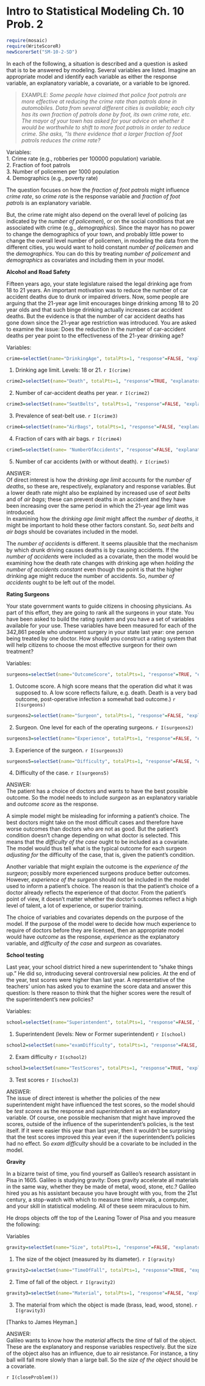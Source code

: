 Intro to Statistical Modeling Ch. 10 Prob. 2
========================================================
```r
require(mosaic)
require(WriteScoreR)
newScorerSet("SM-10-2-SD")
```

In each of the following, a situation is described and a question is asked that is to be answered by modeling.  Several variables are listed. Imagine an appropriate model and identify each variable as 
either the response variable, an explanatory variable, a covariate, or a variable to be ignored.

> EXAMPLE:  *Some people have claimed that police foot patrols are more effective at reducing the crime rate than patrols done in automobiles.  Data from several different cities is available; each city has its own fraction of patrols done by foot, its own crime rate, etc.  The mayor of your town has asked for your advice on whether it would be worthwhile to shift to more foot patrols in order to reduce crime.  She asks, "Is there evidence that a larger fraction of foot patrols reduces the crime rate?*

Variables:     
1. Crime rate (e.g., robberies per 100000 population) variable.     
2. Fraction of foot patrols     
3. Number of policemen per 1000 population     
4. Demographics (e.g., poverty rate)     

The question focuses on how the *fraction of foot patrols* might influence *crime rate*, so *crime rate* is the response variable and *fraction of foot patrols* is an explanatory variable.

But, the crime rate might also depend on the overall level of policing (as indicated by the *number of policemen*), or on the social conditions that are associated with crime (e.g., *demographics*). Since the mayor has no power to change the demographics of your town, and probably little power to change the overall level number of policemen, in modeling the data from the different cities, you would want to hold constant *number of policemen* and the *demographics*.  You can do this by treating *number of policement* and *demographics* as covariates and including them in your model.


**Alcohol and Road Safety** 

Fifteen years ago, your state legislature raised the legal drinking age from 18 to 21 years.  An important motivation was to reduce the number of car accident
deaths due to drunk or impaired drivers.  Now, some people are arguing that the 21-year age limit encourages binge drinking among 18 to 20 year olds and that such binge drinking actually increases car accident deaths.  But the evidence is that the number of car accident deaths has gone down since the 21-year age restriction was introduced. You are asked to examine the issue: Does the reduction in the number of car-accident deaths per year point to the effectiveness of the 21-year drinking age?

Variables:
```r
crime=selectSet(name="DrinkingAge", totalPts=1, "response"=FALSE, "explanatory"=TRUE, "covariate"=FALSE, "ignore"=FALSE)
```
1. Drinking age limit. Levels: 18 or 21. `r I(crime)`     

```r
crime2=selectSet(name="Death", totalPts=1, "response"=TRUE, "explanatory"=FALSE, "covariate"=FALSE, "ignore"=FALSE)
```
2. Number of car-accident deaths per year. `r I(crime2)`

```r
crime3=selectSet(name="SeatBelts", totalPts=1, "response"=FALSE, "explanatory"=FALSE, "covariate"=TRUE, "ignore"=FALSE)
```
3. Prevalence of seat-belt use. `r I(crime3)`

```r
crime4=selectSet(name="AirBags", totalPts=1, "response"=FALSE, "explanatory"=FALSE, "covariate"=TRUE, "ignore"=FALSE)
```
4. Fraction of cars with air bags. `r I(crime4)`

```r
crime5=selectSet(name= "NumberOfAccidents", "response"=FALSE, "explanatory"=FALSE, "covariate"=FALSE, "ignore"=TRUE)
```
5. Number of car accidents (with or without death). `r I(crime5)`


<aside>
ANSWER:     
Of direct interest is how the *drinking age limit* accounts for the *number of deaths*, so these are, respectively, explanatory and response variables.  But a lower death rate might also be explained by increased use of *seat belts* and of *air bags*; these can prevent deaths in an accident and they have been increasing over the same period in which the 21-year age limit was introduced.  
In examining how the *drinking age limit* might affect the *number of deaths*, it might be important to hold these other factors constant.  So, *seat belts* and *air bags* should be covariates included in the model.

The *number of accidents* is different.  It seems plausible that the mechanism by which drunk driving causes deaths is by causing accidents.  If the *number of accidents* were included as a covariate, then the model would be examining how the death rate changes with drinking age when *holding the number of accidents constant* even though the point is that the higher drinking age might reduce the number of accidents. So, *number of accidents* ought to be left out of the model.
</aside>


**Rating Surgeons**

Your state government wants to guide citizens in choosing physicians. As part of this effort, they are going to rank all the surgeons in your state.  You have been asked to build the rating system and you have a set of variables available for your use.  These variables have been measured for each of the 342,861 people who underwent surgery in your state last year: one person being treated by one doctor.  How should you construct a rating system that will help citizens to choose the most effective surgeon for their own treatment?

Variables:

```r
surgeons=selectSet(name="OutcomeScore", totalPts=1, "response"=TRUE, "explanatory"=FALSE, "covariate"=FALSE, "ignore"=FALSE)
```
1. Outcome score. A high score means that the operation did what it was supposed to.  A low score reflects failure, e.g. death. Death is a very bad outcome, post-operative infection a somewhat bad outcome.) `r I(surgeons)`

```r
surgeons2=selectSet(name="Surgeon", totalPts=1, "response"=FALSE, "explanatory"=TRUE, "covariate"=FALSE, "ignore"=FALSE)
```
2. Surgeon.  One level for each of the operating surgeons. `r I(surgeons2)`

```r
surgeons3=selectSet(name="Experience", totalPts=1, "response"=FALSE, "explanatory"=FALSE, "covariate"=FALSE, "ignore"=TRUE)
```
3. Experience of the surgeon. `r I(surgeons3)`

```r
surgeons5=selectSet(name="Difficulty", totalPts=1, "response"=FALSE, "explanatory"=FALSE, "covariate"=TRUE, "ignore"=FALSE)
```
4. Difficulty of the case. `r I(surgeons5)`


<aside>
ANSWER:     
The patient has a choice of doctors and wants to have the best possible outcome.  So the model needs to include *surgeon* as an explanatory variable and *outcome score* as the response.  

A simple model might be misleading for informing a patient's choice. The best doctors might take on the most difficult cases and therefore have worse outcomes than doctors who are not as good. But the patient's condition doesn't change depending on what doctor is selected. This means that the *difficulty of the case* ought to be included as a covariate.  The model would thus tell what is the typical outcome for each surgeon *adjusting for* the difficulty of the case, that is, given the patient's condition.

Another variable that might explain the outcome is the *experience of the surgeon*; possibly more experienced surgeons produce better outcomes.  However, *experience of the surgeon* should not be included in the model used to inform a patient's choice.  The reason is that the patient's choice of a doctor already reflects the experience of that doctor. From the patient's point of view, it doesn't matter whether the doctor's outcomes reflect a high level of
talent, a lot of experience, or superior training.

The choice of variables and covariates depends on the purpose of the model.  If the purpose of the model were to decide how much experience to require of doctors before they are licensed, then an appropriate model would have *outcome* as the response, *experience* as the explanatory variable, and *difficulty of the case* and *surgeon* as covariates.
</aside>


**School testing**

Last year, your school district hired a new superintendent to "shake things up."  He did so, introducing several controversial new policies.  At the end of the year, test scores were higher than last year.  A representative of the teachers' union has asked you to examine the score data and answer this question: Is there reason to think that the higher scores were the result of the superintendent's new policies?


Variables:
```r
school=selectSet(name="Superintendent", totalPts=1, "response"=FALSE, "explanatory"=TRUE, "covariate"=FALSE, "superintendent"=FALSE)
```
1. Superintendent (levels: New or Former superintendent) `r I(school)`

```r
school2=selectSet(name="examDifficulty", totalPts=1, "response"=FALSE, "explanatory"=FALSE, "covariate"=TRUE, "ignore"=FALSE)
```
2. Exam difficulty `r I(school2)`

```r
school3=selectSet(name="TestScores", totalPts=1, "response"=TRUE, "explanatory"=FALSE, "covariate"=FALSE, "ignore"=FALSE)
```
3. Test scores `r I(school3)`

<aside>
ANSWER:     
The issue of direct interest is whether the policies of the new superintendent might have influenced the test scores, so the model should be *test scores* as the response and *superintendent* as an explanatory variable.  Of course, one possible mechanism that might have improved the scores, outside of the influence of the superintendent's policies, is the test itself.  If it were easier this year than last year, then it wouldn't be surprising that the test scores improved this year even if the superintendent's policies had no effect.  So *exam difficulty* should be a covariate to be included in the model.
</aside>


**Gravity**

In a bizarre twist of time, you find yourself as Galileo's research assistant in Pisa in 1605.  Galileo is studying gravity: Does gravity accelerate all materials in the same way, whether they be made of metal, wood, stone, etc.?  Galileo hired you as his assistant because you have brought with you, from the 21st century, a stop-watch with which to measure time intervals, a computer, and your skill in statistical modeling.  All of these seem miraculous to him.  

He drops objects off the top of the Leaning Tower of Pisa and you measure the following:

Variables
```r
gravity=selectSet(name="Size", totalPts=1, "response"=FALSE, "explanatory"=FALSE, "covariate"=TRUE, "ignore"=FALSE)
```
1. The size of the object (measured by its diameter). `r I(gravity)`

```r
gravity2=selectSet(name="TimeOfFall", totalPts=1, "response"=TRUE, "explanatory"=FALSE, "covariate"=FALSE, "ignore"=FALSE)
```
2. Time of fall of the object. `r I(gravity2)`

```r
gravity3=selectSet(name="Material", totalPts=1, "response"=FALSE, "explanatory"=TRUE, "covariate"=FALSE, "ignore"=FALSE)
```
3. The material from which the object is made (brass, lead, wood, stone). `r I(gravity3)`

[Thanks to James Heyman.]

<aside>
ANSWER:     
Galileo wants to know how the *material* affects the *time* of fall of the
object.  These are the explanatory and response variables respectively.  But the size of the object also has an influence, due to air resistance. For instance, a tiny ball will fall more slowly than a large ball.  So the *size of the object* should be a covariate.
</aside> 

`r I(closeProblem())`

